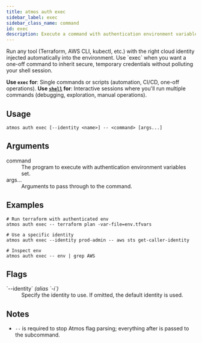 ```yaml
---
title: atmos auth exec
sidebar_label: exec
sidebar_class_name: command
id: exec
description: Execute a command with authentication environment variables set for the selected identity.
---
```


<Intro>
Run any tool (Terraform, AWS CLI, kubectl, etc.) with the right cloud identity injected automatically into the environment. Use `exec` when you want a one-off command to inherit secure, temporary credentials without polluting your shell session.

**Use `exec` for**: Single commands or scripts (automation, CI/CD, one-off operations).
**Use [`shell`](/cli/commands/auth/auth-shell) for**: Interactive sessions where you'll run multiple commands (debugging, exploration, manual operations).
</Intro>

<Screengrab title="atmos auth exec --help" slug="atmos-auth-exec--help" />

## Usage

```shell
atmos auth exec [--identity <name>] -- <command> [args...]
```

## Arguments

<dl>
  <dt>command</dt>
  <dd>The program to execute with authentication environment variables set.</dd>

  <dt>args...</dt>
  <dd>Arguments to pass through to the command.</dd>
</dl>

## Examples

```shell
# Run terraform with authenticated env
atmos auth exec -- terraform plan -var-file=env.tfvars

# Use a specific identity
atmos auth exec --identity prod-admin -- aws sts get-caller-identity

# Inspect env
atmos auth exec -- env | grep AWS
```

## Flags

<dl>
  <dt>`--identity` <em>(alias `-i`)</em></dt>
  <dd>Specify the identity to use. If omitted, the default identity is used.</dd>
</dl>

## Notes

- `--` is required to stop Atmos flag parsing; everything after is passed to the subcommand.
